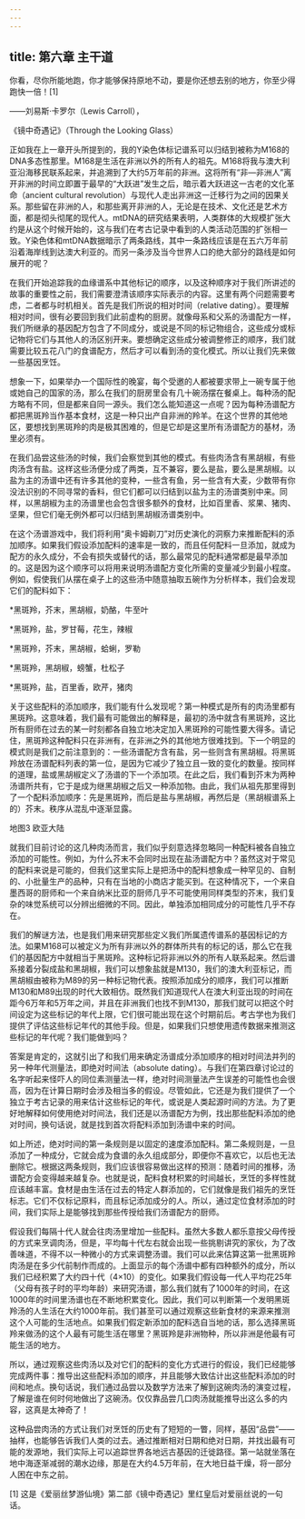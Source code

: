 ```yaml
---
---
---
```

title: 第六章 主干道
---




你看，尽你所能地跑，你才能够保持原地不动，要是你还想去别的地方，你至少得跑快一倍！[1]

——刘易斯·卡罗尔（Lewis Carroll），

《镜中奇遇记》（Through the Looking Glass）

正如我在上一章开头所提到的，我的Y染色体标记谱系可以归结到被称为M168的DNA多态性那里。M168是生活在非洲以外的所有人的祖先。M168将我与澳大利亚沿海移民联系起来，并追溯到了大约5万年前的非洲。这将所有“非—非洲人”离开非洲的时间立即置于最早的“大跃进”发生之后，暗示着大跃进这一古老的文化革命（ancient cultural revolution）与现代人走出非洲这一迁移行为之间的因果关系。那些留在非洲的人，和那些离开非洲的人，无论是在技术、文化还是艺术方面，都是彻头彻尾的现代人。mtDNA的研究结果表明，人类群体的大规模扩张大约是从这个时候开始的，这与我们在考古记录中看到的人类活动范围的扩张相一致。Y染色体和mtDNA数据暗示了两条路线，其中一条路线应该是在五六万年前沿着海岸线到达澳大利亚的。而另一条涉及当今世界人口的绝大部分的路线是如何展开的呢？

在我们开始追踪我的血缘谱系中其他标记的顺序，以及这种顺序对于我们所讲述的故事的重要性之前，我们需要澄清该顺序实际表示的内容。这里有两个问题需要考虑，二者都与时机相关。首先是我们所说的相对时间（relative dating）。要理解相对时间，很有必要回到我们此前虚构的厨房。就像母系和父系的汤谱配方一样，我们所继承的基因配方包含了不同成分，或说是不同的标记物组合，这些成分或标记物将它们与其他人的汤区别开来。要想确定这些成分被调整修正的顺序，我们就需要比较五花八门的食谱配方，然后才可以看到汤的变化模式。所以让我们先来做一些基因烹饪。

想象一下，如果举办一个国际性的晚宴，每个受邀的人都被要求带上一碗专属于他或她自己的国家的汤，那么在我们的厨房里会有几十碗汤摆在餐桌上。每种汤的配方略有不同，但是都来自同一源头。我们怎么能知道这一点呢？因为每种汤谱配方都把黑斑羚当作基本食材，这是一种只出产自非洲的羚羊。在这个世界的其他地区，要想找到黑斑羚的肉是极其困难的，但是它却是这里所有汤谱配方的基材，汤里必须有。

在我们品尝这些汤的时候，我们会察觉到其他的模式。有些肉汤含有黑胡椒，有些肉汤含有盐。这样这些汤便分成了两类，互不兼容，要么是盐，要么是黑胡椒。以盐为主的汤谱中还有许多其他的变种，一些含有鱼，另一些含有大麦，少数带有你没法识别的不同寻常的香料，但它们都可以归结到以盐为主的汤谱类别中来。同样，以黑胡椒为主的汤谱里也会包含很多额外的食材，比如百里香、浆果、猪肉、坚果，但它们毫无例外都可以归结到黑胡椒汤谱类别中。

在这个汤谱游戏中，我们将利用“奥卡姆剃刀”对历史演化的洞察力来推断配料的添加顺序。如果我们假设添加配料的速率是一致的，而且任何配料一旦添加，就成为配方的永久成分，不会有损失或替代的话，那么最常见的配料通常都是最早添加的。这是因为这个顺序可以将用来说明汤谱配方变化所需的变量减少到最小程度。例如，假使我们从摆在桌子上的这些汤中随意抽取五碗作为分析样本，我们会发现它们的配料如下：

*黑斑羚，芥末，黑胡椒，奶酪，牛至叶

*黑斑羚，盐，罗甘莓，花生，辣椒

*黑斑羚，芥末，黑胡椒，蛤蜊，罗勒

*黑斑羚，黑胡椒，螃蟹，杜松子

*黑斑羚，盐，百里香，欧芹，猪肉

关于这些配料的添加顺序，我们能有什么发现呢？第一种模式是所有的肉汤里都有黑斑羚。这意味着，我们最有可能做出的解释是，最初的汤中就含有黑斑羚，这比所有厨师在过去的某一时刻都各自独立地决定加入黑斑羚的可能性要大得多。请记住，黑斑羚这种配料只在非洲有，在非洲之外的其他地方很难找到。下一个明显的模式则是我们之前注意到的：一些汤谱配方含有盐，另一些则含有黑胡椒。将黑斑羚放在汤谱配料列表的第一位，是因为它减少了独立且一致的变化的数量。按同样的道理，盐或黑胡椒定义了汤谱的下一个添加项。在此之后，我们看到芥末为两种汤谱所共有，它于是成为继黑胡椒之后又一种添加物。由此，我们从祖先那里得到了一个配料添加顺序：先是黑斑羚，而后是盐与黑胡椒，再然后是（黑胡椒谱系上的）芥末。秩序从混乱中逐渐显露。

地图3 欧亚大陆



就我们目前讨论的这几种肉汤而言，我们似乎刻意选择忽略同一种配料被各自独立添加的可能性。例如，为什么芥末不会同时出现在盐汤谱配方中？虽然这对于常见的配料来说是可能的，但我们这里实际上是把汤中的配料想象成一种罕见的、自制的、小批量生产的品种，只有在当地的小商店才能买到。在这种情况下，一个来自墨西哥的厨师和一个来自纳米比亚的厨师几乎不可能使用同样类型的芥末，我们复杂的味觉系统可以分辨出细微的不同。因此，单独添加相同成分的可能性几乎不存在。

我们的解谜方法，也是我们用来研究那些定义我们所属遗传谱系的基因标记的方法。如果M168可以被定义为所有非洲以外的群体所共有的标记的话，那么它在我们的基因配方中就相当于黑斑羚。这种标记将非洲以外的所有人联系起来。然后谱系接着分裂成盐和黑胡椒，我们可以想象盐就是M130，我们的澳大利亚标记，而黑胡椒由被称为M89的另一种标记物代表。按照添加成分的顺序，我们可以推断M130和M89出现的时代大致相仿。既然我们知道现代人在澳大利亚出现的时间在距今6万年和5万年之间，并且在非洲我们也找不到M130，那我们就可以把这个时间设定为这些标记的年代上限，它们很可能出现在这个时期前后。考古学也为我们提供了评估这些标记年代的其他手段。但是，如果我们只想使用遗传数据来推测这些标记的年代呢？我们能做到吗？

答案是肯定的，这就引出了和我们用来确定汤谱成分添加顺序的相对时间法并列的另一种年代测量法，即绝对时间法（absolute dating）。与我们在第四章讨论过的名字听起来怪吓人的同位素测量法一样，绝对时间测量法产生误差的可能性也会很高，因为在计算日期时会涉及相当多的假设。尽管如此，它还是为我们提供了一个独立于考古记录的用来估计这些标记的年代，或说是人类起源时间的方法。为了更好地解释如何使用绝对时间法，我们还是以汤谱配方为例，找出那些配料添加的绝对时间，换句话说，就是找到首次将配料添加到汤谱中来的时间。

如上所述，绝对时间的第一条规则是以固定的速度添加配料。第二条规则是，一旦添加了一种成分，它就会成为食谱的永久组成部分，即便你不喜欢它，以后也无法删除它。根据这两条规则，我们应该很容易做出这样的预测：随着时间的推移，汤谱配方会变得越来越复杂。也就是说，配料食材积累的时间越长，烹饪的多样性就应该越丰富。食材是由生活在过去的特定人群添加的，它们就像是我们祖先的烹饪标志。它们不仅标记原料，而且标记添加成分的人。所以，通过定位食材添加的时间，我们实际上是能够找到那些传授给我们汤谱配方的厨师。

假设我们每隔十代人就会往肉汤里增加一些配料。虽然大多数人都乐意按父母传授的方式来烹调肉汤，但是，平均每十代左右就会出现一些挑剔讲究的家伙，为了改善味道，不得不以一种微小的方式来调整汤谱。我们可以此来估算这第一批黑斑羚肉汤是在多少代前制作而成的。上面显示的每个汤谱中都有四种额外的成分，所以我们已经积累了大约四十代（4×10）的变化。如果我们假设每一代人平均花25年（父母有孩子时的平均年龄）来研究汤谱，那么我们就有了1000年的时间，在这1000年的时间里汤谱也在不断地积累变化。因此，我们可以判断第一个发明黑斑羚汤的人生活在大约1000年前。我们甚至可以通过观察这些新食材的来源来推测这个人可能的生活地点。如果我们假定新添加的配料选自当地的话，那么选择黑斑羚来做汤的这个人最有可能生活在哪里？黑斑羚是非洲物种，所以非洲是他最有可能生活的地方。

所以，通过观察这些肉汤以及对它们的配料的变化方式进行的假设，我们已经能够完成两件事：推导出这些配料添加的顺序，并且能够大致估计出这些配料添加的时间和地点。换句话说，我们通过品尝以及数学方法来了解到这碗肉汤的演变过程，了解是谁在何时何地做出了这碗汤。仅仅靠品尝几口肉汤就能推导出这么多的内容，这真是太神奇了！

这种品尝肉汤的方式让我们对烹饪的历史有了短短的一瞥，同样，基因“品尝”——抽样，也能够告诉我们人类的过去。通过推断相对日期和绝对日期，并找出最有可能的发源地，我们实际上可以追踪世界各地远古基因的迁徙路径。第一站就坐落在地中海逐渐减弱的潮水边缘，那是在大约4.5万年前，在大地日益干燥，将一部分人困在中东之前。

[1] 这是《爱丽丝梦游仙境》第二部《镜中奇遇记》里红皇后对爱丽丝说的一句话。